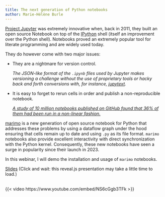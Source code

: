 ```yaml
---
title: The next generation of Python notebooks
author: Marie-Hélène Burle
---
```


:::{.def}

[Project Jupyter](https://jupyter.org/) was extremely innovative when, back in 2011, they built an open source Notebook on top of the [IPython](https://ipython.org/) shell (itself an improvement over the Python shell). Notebooks proved an extremely popular tool for literate programming and are widely used today.

They do however come with two major issues:

- They are a nightmare for version control.

  *The JSON-like format of the `.ipynb` files used by Jupyter makes versioning a challenge without the use of proprietary tools or hacky back and forth conversions with, for instance, [jupytext](https://github.com/mwouts/jupytext).*

- It is easy to forget to rerun cells in order and publish a non-reproducible notebook.

  *[A study of 10 million notebooks published on GitHub found that 36% of them had been run in a non-linear fashion.](https://blog.jetbrains.com/datalore/2020/12/17/we-downloaded-10-000-000-jupyter-notebooks-from-github-this-is-what-we-learned/#consistency-of-notebooks)*

[marimo](https://marimo.io/) is a new generation of open source notebook for Python that addresses these problems by using a dataflow graph under the hood ensuring that cells remain up to date and using `.py` as its file format. `marimo` notebooks also provide excellent interactivity with direct synchronization with the Python kernel. Consequently, these new notebooks have seen a surge in popularity since their launch in 2023.

In this webinar, I will demo the installation and usage of `marimo` notebooks.

:::

[Slides](wb_marimo_slides.qmd){.btn .btn-outline-primary} [(Click and wait: this reveal.js presentation may take a little time to load.)]{.inlinenote}
<br><br>

{{< video https://www.youtube.com/embed/NS6cGgb3TFk >}}

